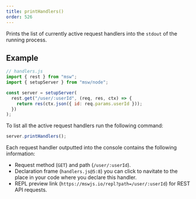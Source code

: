 ```yaml
---
title: printHandlers()
order: 526
---
```


Prints the list of currently active request handlers into the `stdout` of the running process.

## Example

```js
// handlers.js
import { rest } from "msw";
import { setupServer } from "msw/node";

const server = setupServer(
  rest.get("/user/:userId", (req, res, ctx) => {
    return res(ctx.json({ id: req.params.userId }));
  })
);
```

To list all the active request handlers run the following command:

```js
server.printHandlers();
```

Each request handler outputted into the console contains the following information:

- Request method (`GET`) and path (`/user/:userId`).
- Declaration frame (`handlers.js@5:8`) you can click to navitate to the place in your code where you declare this handler.
- REPL preview link (`https://mswjs.io/repl?path=/user/:userId`) for REST API requests.

